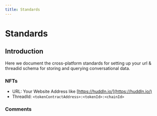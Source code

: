---
title: Standards
---


# Standards

## Introduction

Here we document the cross-platform standards for setting up your url & threadid schema for storing and querying conversational data.

### NFTs

- URL: Your Website Address like [https://huddln.io/](https://huddln.io/)
- ThreadId: `<tokenContractAddress>:<tokenId>:<chainId>`


### Comments
<CommentBox threadId="standards"/>
